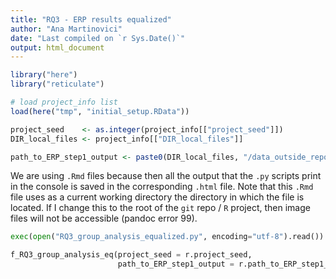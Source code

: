 ```yaml
---
title: "RQ3 - ERP results equalized"
author: "Ana Martinovici"
date: "Last compiled on `r Sys.Date()`"
output: html_document
---
```


```r

library("here")
library("reticulate")

# load project_info list
load(here("tmp", "initial_setup.RData"))

project_seed    <- as.integer(project_info[["project_seed"]])
DIR_local_files <- project_info[["DIR_local_files"]]

path_to_ERP_step1_output <- paste0(DIR_local_files, "/data_outside_repo/processed_data/ERP/step1/")

```

We are using `.Rmd` files because then all the output that the `.py` scripts print in the console is saved in the corresponding `.html` file. Note that this `.Rmd` file uses as a current working directory the directory in which the file is located. If I change this to the root of the `git` repo / `R` project, then image files will not be accessible (pandoc error 99).

```python
exec(open("RQ3_group_analysis_equalized.py", encoding="utf-8").read())

f_RQ3_group_analysis_eq(project_seed = r.project_seed, 
                        path_to_ERP_step1_output = r.path_to_ERP_step1_output)

```
